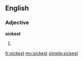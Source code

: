 ==English==

===Adjective===
'''sickest'''

# {{en-superlative of|sick}}

[[fr:sickest]]
[[my:sickest]]
[[simple:sickest]]